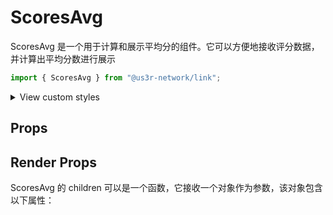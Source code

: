 

<Meta of={ScoresAvgStories} />

# ScoresAvg

ScoresAvg 是一个用于计算和展示平均分的组件。它可以方便地接收评分数据，并计算出平均分数进行展示

```jsx
import { ScoresAvg } from "@us3r-network/link";
```

<Canvas />

<p>
  <details>
    <summary>View custom styles</summary>
    <Source code={StyleCode} />
  </details>
</p>

## Props

<Controls />

## Render Props

ScoresAvg 的 children 可以是一个函数，它接收一个对象作为参数，该对象包含以下属性：

<ArgTypes of={RenderProps} />
